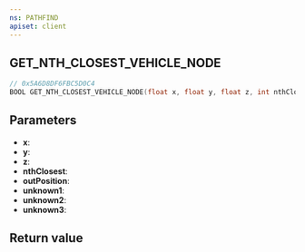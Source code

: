 ```yaml
---
ns: PATHFIND
apiset: client
---
```

## GET_NTH_CLOSEST_VEHICLE_NODE

```c
// 0x5A6D8DF6FBC5D0C4
BOOL GET_NTH_CLOSEST_VEHICLE_NODE(float x, float y, float z, int nthClosest, Vector3* outPosition, int unknown1, float unknown2, Any unknown3);
```


## Parameters
* **x**:
* **y**:
* **z**:
* **nthClosest**:
* **outPosition**:
* **unknown1**:
* **unknown2**:
* **unknown3**:

## Return value